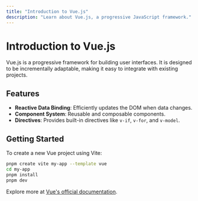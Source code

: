 ```yaml
---
title: "Introduction to Vue.js"
description: "Learn about Vue.js, a progressive JavaScript framework."
---
```


# Introduction to Vue.js

Vue.js is a progressive framework for building user interfaces. It is designed to be incrementally adaptable, making it easy to integrate with existing projects.

## Features

- **Reactive Data Binding**: Efficiently updates the DOM when data changes.
- **Component System**: Reusable and composable components.
- **Directives**: Provides built-in directives like `v-if`, `v-for`, and `v-model`.

## Getting Started

To create a new Vue project using Vite:

```sh
pnpm create vite my-app --template vue
cd my-app
pnpm install
pnpm dev
```

Explore more at [Vue's official documentation](https://vuejs.org/).
